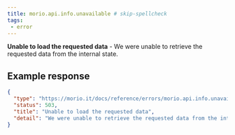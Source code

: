 ```yaml
---
title: morio.api.info.unavailable # skip-spellcheck
tags:
 - error
---
```



<!-- MORIO_AUTO_GENERATED_CONTENT_STARTS - Manual changes made below will be overwritten skip-spellcheck -->
__Unable to load the requested data__ - We were unable to retrieve the requested data from the internal state.
<!-- MORIO_AUTO_GENERATED_CONTENT_ENDS - Manual changes made above will be overwritten skip-spellcheck -->


<!-- MORIO_AUTO_GENERATED_CONTENT_STARTS - Manual changes made below will be overwritten skip-spellcheck -->
## Example response

```json
{
  "type": "https://morio.it/docs/reference/errors/morio.api.info.unavailable",
  "status": 503,
  "title": "Unable to load the requested data",
  "detail": "We were unable to retrieve the requested data from the internal state."
}
```
<!-- MORIO_AUTO_GENERATED_CONTENT_ENDS - Manual changes made above will be overwritten skip-spellcheck -->
